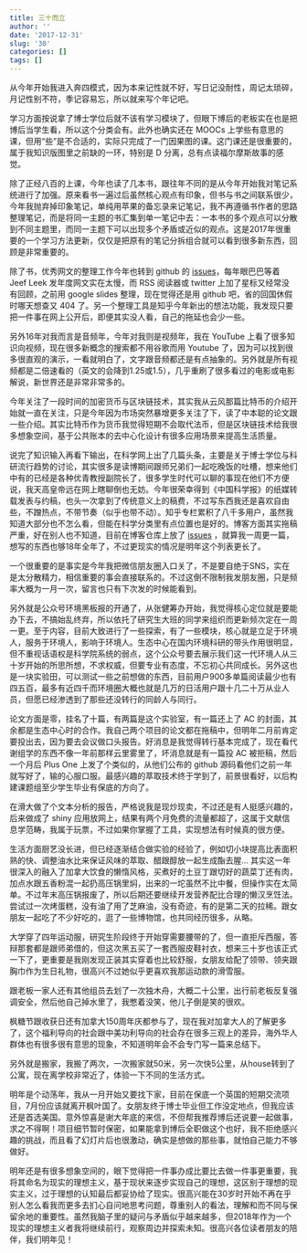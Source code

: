 ```yaml
---
title: 三十而立
author: ''
date: '2017-12-31'
slug: '30'
categories: []
tags: []
---
```


从今年开始我进入奔四模式，因为本来记性就不好，写日记没耐性，周记太琐碎，月记性别不符，季记容易忘，所以就来写个年记吧。

学习方面按说拿了博士学位后就不该有学习模块了，但眼下博后的老板实在也是把博后当学生看，所以这个分类会有。此外也确实还在 MOOCs 上学些有意思的课，但用“些”是不合适的，实际只完成了一门因果图的课。这门课还是很重要的，属于我知识版图里之前缺的一环，特别是 D 分离，总有点读福尔摩斯故事的感觉。

除了正经八百的上课，今年也读了几本书，跟往年不同的是从今年开始我对笔记系统进行了加强。原来看书一遍过后虽然核心观点有印象，但书与书之间联系很少，今年我抛弃掉印象笔记，单纯用苹果的备忘录来记笔记，我不再遵循书作者的思路整理笔记，而是将同一主题的书汇集到单一笔记中去：一本书的多个观点可以分散到不同主题里，而同一主题下可以出现多个矛盾或近似的观点。这是2017年很重要的一个学习方法更新，仅仅是把原有的笔记分拆组合就可以看到很多新东西，回顾是非常重要的。

除了书，优秀网文的整理工作今年也转到 github 的 [issues](https://github.com/yufree/notes/issues)，每年眼巴巴等着 Jeef Leek 发年度网文实在太慢，而 RSS 阅读器或 twitter 上加了星标又经常没有回顾，之前用 google slides 整理，现在觉得还是用 github 吧，省的回国休假时哪天想查又 404 了。另一个整理工具是知乎今年新出的想法功能，我发现只要把一件事在网上公开后，即便其实没人看，自己的拖延也会少一些。

另外16年对我而言是音频年，今年对我则是视频年，我在 YouTube 上看了很多知识向视频，现在很多新概念的搜索都不用谷歌而用 Youtube 了，因为可以找到很多很直观的演示，一看就明白了，文字跟音频都还是有点抽象的。另外就是所有视频都是二倍速看的（英文的会降到1.25或1.5），几乎重刷了很多看过的电影或电影解说，新世界还是非常非常多的。

今年关注了一段时间的加密货币与区块链技术，其实我从云风那篇比特币的介绍开始就一直在关注，只是今年因为市场突然暴增更多关注了下，读了中本聪的论文跟一些介绍。其实比特币作为货币我觉得短期不会取代法币，但是区块链技术给我很多想象空间，基于公共账本的去中心化设计有很多应用场景来提高生活质量。

说完了知识输入再看下输出，在科学网上出了几篇头条，主要是关于博士学位与科研流行趋势的讨论，其实很多是读博期间跟师兄弟们一起吃晚饭的吐槽，想来他们中有的已经是各种优青教授副院长了，很多学生时代可以聊的事现在他们不方便说，我天高皇帝远在网上瞎聊倒也无妨。今年很荣幸得到《中国科学报》的纸媒转载发表与约稿，也头一次拿到了传统意义上的稿费，不过写东西我还是喜欢自由些，不蹭热点，不带节奏（似乎也带不动）。知乎专栏累积了八千多用户，虽然我知道大部分也不怎么看，但能在科学分类里有点位置也是好的。博客方面其实拖稿严重，好在别人也不知道，目前在博客仓库上放了 [issues](https://github.com/yufree/yufree.cn/issues/1) ，就算我一周更一篇，想写的东西也够18年全年了，不过更现实的情况是明年这个列表更长了。

一个很重要的是事实是今年我把微信朋友圈入口关了，不是要自绝于SNS，实在是太分散精力，相信重要的事会直接联系的。不过这倒不限制我发朋友圈，只是频率大概为一月一次，留言也只有下次发的时候能看到。

另外就是公众号环境黑板报的开通了，从张健筹办开始，我觉得核心定位就是要能办下去，不搞始乱终弃，所以依托了研究生大班的同学来组织而更新频次定在一周一更。至于内容，目前大致进行了一些探索，有了一些模块，核心就是立足于环境人，服务于环境人，影响于环境人。生态中心在国内环境科研的带头作用很明显，但不重视话语权是科学院系统的弱点，这个公众号要去展示我们这一代环境人从三十岁开始的所思所想，不求权威，但要专业有态度，不忘初心共同成长。另外这也是一块实验田，可以测试一些之前想做的东西，目前用户900多单篇阅读最少也有四五百，最多有近四千而环境圈大概也就是几万的日活用户跟十几二十万从业人员，但愿已经渗透到了那些还没转行的同龄人与同行。

论文方面是零，挂名了十篇，有两篇是这个实验室，有一篇还上了 AC 的封面，其余都是生态中心时的合作。我自己两个项目的论文都在拖稿中，但明年二月前肯定要投出去，因为要去会议做口头报告。好消息是我觉得转行基本完成了，现在看代谢组学的东西不像一年前那样云里雾里了，坏消息就是有一篇投 AC 被拒稿，然后一个月后 Plus One 上发了个类似的，从他们公布的 github 源码看他们之前一年就写好了，输的心服口服。最感兴趣的萃取技术终于学到了，前景很看好，以后构建课题组至少学生毕业有保底的方向了。

在滑大做了个文本分析的报告，严格说我是现炒现卖，不过还是有人挺感兴趣的，后来做成了 shiny 应用放网上，结果有两个月免费的流量都超了，这属于文献信息学范畴，我属于玩票，不过如果你掌握了工具，实现想法有时候真的很方便。

生活方面厨艺没长进，但已经逐渐结合做实验的经验了，例如切小块提高比表面积熟的快、调整油水比来保证风味的萃取、醋跟醇放一起生成酯去腥… 其实这一年很深入的融入了加拿大饮食的懒惰风格，买煮好的土豆丁跟切好的蔬菜丁还有肉，加点水跟五香粉混一起扔高压锅里焖，出来的一坨虽然不比中餐，但操作实在太简单。不过年末高压锅报废了，所以后期还要继续开发营养配比合理的懒汉烹饪法。尝试过一次烤蛋糕，没有油了用了芝麻油，没有奇迹，有的是第二天的拉稀。跟女朋友一起吃了不少好吃的，逛了一些博物馆，也共同经历很多，从略。

大学穿了四年运动服，研究生阶段终于开始穿需要腰带的了，但一直拒斥西服，答辩那套都是跟师弟借的，但这次黑五买了一套西服皮鞋衬衣，想来三十岁也该正式一下了，更重要是我刚发现正装其实穿着也比较舒服，女朋友给配了领带、领夹跟胸巾作为生日礼物，很高兴不过她似乎更喜欢我那运动款的滑雪服。

跟老板一家人还有其他组员去划了一次独木舟，大概二十公里，出行前老板反复强调安全，然后他自己掉水里了，我憋着没笑，他儿子倒是笑的很欢。

枫糖节跟收获日还有加拿大150周年庆都参与了，现在我对加拿大人的了解更多了，这个福利导向的社会跟中美功利导向的社会存在很多三观上的差异，海外华人群体也有很多很有意思的现象，不知道明年会不会专门写一篇来总结下。

另外就是搬家，我搬了两次，一次搬家就50米，另一次快5公里，从house转到了公寓，现在离学校非常近了，体验一下不同的生活方式。

明年是个动荡年，我从一月开始又要找下家，目前在保底一个英国的短期交流项目，7月份应该就离开枫叶国了。女朋友终于博士毕业但工作没定地点，但我应该还是首选美国。意外惊喜是谢大年底的来信，不但帮我推荐博后还说要一起做事，求之不得啊！项目细节暂时保密，如果能拿到博后全职做这个也好，我不拒绝感兴趣的挑战，而且看了幻灯片后也很激动，确实是想做的那些事，就怕自己能力不够做好。

明年还是有很多想象空间的，眼下觉得把一件事办成比要比去做一件事更重要，我将其命名为现实的理想主义，基于现状来逐步实现自己的理想，这区别于理想的现实主义，过于理想的认知最后都妥协给了现实。很高兴能在30岁时开始不再在乎别人怎么看我而更多去扪心自问地思考问题，尊重别人的看法，理解和而不同与保留余地的重要性。虽然我脑子里的疑问与矛盾似乎越来越多，但2018年作为一个现实的理想主义者我将继续前行，观察周边并探索未知。很高兴各位读者朋友的陪伴，我们明年见！